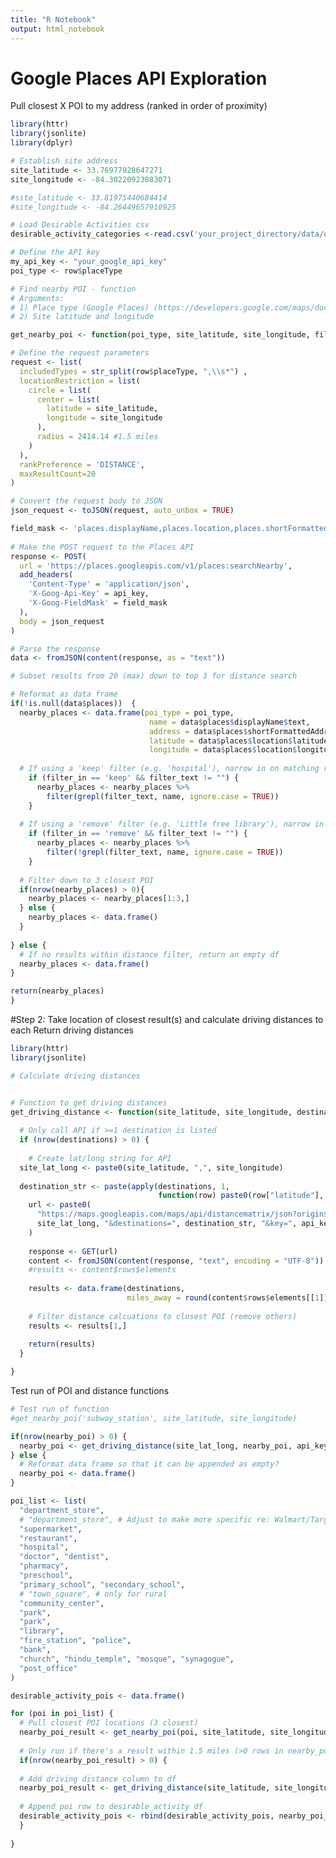 ```yaml
---
title: "R Notebook"
output: html_notebook
---
```


# Google Places API Exploration
Pull closest X POI to my address (ranked in order of proximity)

```r
library(httr)
library(jsonlite)
library(dplyr)

# Establish site address
site_latitude <- 33.76977928647271
site_longitude <- -84.30220923083071

#site_latitude <- 33.81975440684414
#site_longitude <- -84.26449657910925

# Load Desirable Activities csv
desirable_activity_categories <-read.csv('your_project_directory/data/qap_scoring_tables/desirable_activity_categories.csv')

# Define the API key
my_api_key <- "your_google_api_key"
poi_type <- row$placeType

# Find nearby POI - function
# Arguments: 
# 1) Place type (Google Places) (https://developers.google.com/maps/documentation/places/web-service/supported_types)
# 2) Site latitude and longitude

get_nearby_poi <- function(poi_type, site_latitude, site_longitude, filter_text, filter_in, api_key) {

# Define the request parameters
request <- list(
  includedTypes = str_split(row$placeType, ",\\s*") ,
  locationRestriction = list(
    circle = list(
      center = list(
        latitude = site_latitude,
        longitude = site_longitude
      ),
      radius = 2414.14 #1.5 miles
    )
  ),
  rankPreference = 'DISTANCE',
  maxResultCount=20
)

# Convert the request body to JSON
json_request <- toJSON(request, auto_unbox = TRUE)

field_mask <- 'places.displayName,places.location,places.shortFormattedAddress,places.viewport'
  
# Make the POST request to the Places API
response <- POST(
  url = 'https://places.googleapis.com/v1/places:searchNearby',
  add_headers(
    'Content-Type' = 'application/json',
    'X-Goog-Api-Key' = api_key,
    'X-Goog-FieldMask' = field_mask
  ),
  body = json_request
)

# Parse the response
data <- fromJSON(content(response, as = "text"))

# Subset results from 20 (max) down to top 3 for distance search

# Reformat as data frame
if(!is.null(data$places))  {
  nearby_places <- data.frame(poi_type = poi_type,
                               name = data$places$displayName$text,
                               address = data$places$shortFormattedAddress,
                               latitude = data$places$location$latitude,
                               longitude = data$places$location$longitude)
  
  # If using a 'keep' filter (e.g. 'hospital'), narrow in on matching records
    if (filter_in == 'keep' && filter_text != "") {
      nearby_places <- nearby_places %>% 
        filter(grepl(filter_text, name, ignore.case = TRUE))
    }
  
  # If using a 'remove' filter (e.g. 'Little free library'), narrow in on matching records
    if (filter_in == 'remove' && filter_text != "") {
      nearby_places <- nearby_places %>% 
        filter(!grepl(filter_text, name, ignore.case = TRUE))
    }
  
  # Filter down to 3 closest POI
  if(nrow(nearby_places) > 0){
    nearby_places <- nearby_places[1:3,]
  } else {
    nearby_places <- data.frame()
  }
  
} else {
  # If no results within distance filter, return an empty df
  nearby_places <- data.frame()
}

return(nearby_places)
}

```

#Step 2: Take location of closest result(s) and calculate driving distances to each
Return driving distances 

```r

library(httr)
library(jsonlite)

# Calculate driving distances


# Function to get driving distances
get_driving_distance <- function(site_latitude, site_longitude, destinations, api_key) {
  
  # Only call API if >=1 destination is listed
  if (nrow(destinations) > 0) {
      
    # Create lat/long string for API
  site_lat_long <- paste0(site_latitude, ",", site_longitude)
  
  destination_str <- paste(apply(destinations, 1, 
                                 function(row) paste0(row["latitude"], ",", row["longitude"])), collapse = "|")
    url <- paste0(
      "https://maps.googleapis.com/maps/api/distancematrix/json?origins=",
      site_lat_long, "&destinations=", destination_str, "&key=", api_key
    )
    
    response <- GET(url)
    content <- fromJSON(content(response, "text", encoding = "UTF-8"))
    #results <- content$rows$elements
    
    results <- data.frame(destinations,
                          miles_away = round(content$rows$elements[[1]]$distance$value/1609),3)
    
    # Filter distance calcuations to closest POI (remove others)
    results <- results[1,]
  
    return(results)
  } 

}

```

Test run of POI and distance functions
```r


# Test run of function
#get_nearby_poi('subway_station', site_latitude, site_longitude)

if(nrow(nearby_poi) > 0) {
  nearby_poi <- get_driving_distance(site_lat_long, nearby_poi, api_key)
} else {
  # Reformat data frame so that it can be appended as empty?
  nearby_poi <- data.frame()
}
```

```r

poi_list <- list(
  "department_store", 
  # "department_store", # Adjust to make more specific re: Walmart/Target
  "supermarket",
  "restaurant",
  "hospital",
  "doctor", "dentist",
  "pharmacy",
  "preschool",
  "primary_school", "secondary_school",
  # "town_square", # only for rural
  "community_center",
  "park",
  "park",
  "library",
  "fire_station", "police",
  "bank",
  "church", "hindu_temple", "mosque", "synagogue",
  "post_office"
)

desirable_activity_pois <- data.frame()

for (poi in poi_list) {
  # Pull closest POI locations (3 closest)
  nearby_poi_result <- get_nearby_poi(poi, site_latitude, site_longitude)
  
  # Only run if there's a result within 1.5 miles (>0 rows in nearby_poi)
  if(nrow(nearby_poi_result) > 0) {
    
  # Add driving distance column to df  
  nearby_poi_result <- get_driving_distance(site_latitude, site_longitude, nearby_poi_result, api_key)
  
  # Append poi row to desirable_activity df
  desirable_activity_pois <- rbind(desirable_activity_pois, nearby_poi_result)
  } 
  
}


```


